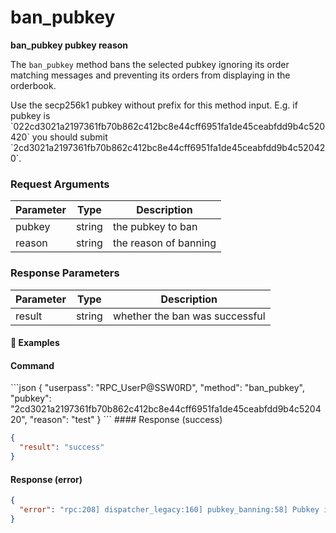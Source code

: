 
# ban\_pubkey

**ban\_pubkey pubkey reason**

The `ban_pubkey` method bans the selected pubkey ignoring its order matching messages and preventing its orders from displaying in the orderbook.

<Note>
  Use the secp256k1 pubkey without prefix for this method input. E.g. if pubkey is `022cd3021a2197361fb70b862c412bc8e44cff6951fa1de45ceabfdd9b4c520420` you should submit `2cd3021a2197361fb70b862c412bc8e44cff6951fa1de45ceabfdd9b4c520420`.
</Note>

### Request Arguments

| Parameter | Type   | Description           |
| --------- | ------ | --------------------- |
| pubkey    | string | the pubkey to ban     |
| reason    | string | the reason of banning |

### Response Parameters

| Parameter | Type   | Description                    |
| --------- | ------ | ------------------------------ |
| result    | string | whether the ban was successful |

#### 📌 Examples

#### Command

<CodeGroup title="" tag="POST" label="ban_pubkey" mm2MethodDecorate="true">
  ```json
  {
    "userpass": "RPC_UserP@SSW0RD",
    "method": "ban_pubkey",
    "pubkey": "2cd3021a2197361fb70b862c412bc8e44cff6951fa1de45ceabfdd9b4c520420",
    "reason": "test"
  }
  ```
</CodeGroup>

<CollapsibleSection expandedText="Hide Response" collapsedText="Show Response">
  #### Response (success)

  ```json
  {
    "result": "success"
  }
  ```

  #### Response (error)

  ```json
  {
    "error": "rpc:208] dispatcher_legacy:160] pubkey_banning:58] Pubkey is banned already"
  }
  ```
</CollapsibleSection>
